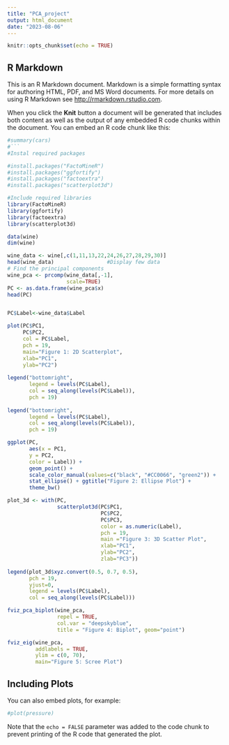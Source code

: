 ---
title: "PCA_project"
output: html_document
date: "2023-08-06"
---

```{r setup, include=FALSE}
knitr::opts_chunk$set(echo = TRUE)
```

## R Markdown

This is an R Markdown document. Markdown is a simple formatting syntax for authoring HTML, PDF, and MS Word documents. For more details on using R Markdown see <http://rmarkdown.rstudio.com>.

When you click the **Knit** button a document will be generated that includes both content as well as the output of any embedded R code chunks within the document. You can embed an R code chunk like this:

```{r cars}
#summary(cars)
#```
#Instal required packages

#install.packages("FactoMineR")
#install.packages("ggfortify")
#install.packages("factoextra")
#install.packages("scatterplot3d")

#Include required libraries 
library(FactoMineR)
library(ggfortify)
library(factoextra)
library(scatterplot3d)

data(wine)
dim(wine)

wine_data <- wine[,c(1,11,13,22,24,26,27,28,29,30)]
head(wine_data)                 #Display few data
# Find the principal components
wine_pca <- prcomp(wine_data[,-1],
                   scale=TRUE)
PC <- as.data.frame(wine_pca$x)
head(PC)


PC$Label<-wine_data$Label

plot(PC$PC1,
     PC$PC2,
     col = PC$Label,
     pch = 19,
     main="Figure 1: 2D Scatterplot",
     xlab="PC1",
     ylab="PC2")
 
legend("bottomright", 
       legend = levels(PC$Label), 
       col = seq_along(levels(PC$Label)), 
       pch = 19)
 
legend("bottomright", 
       legend = levels(PC$Label), 
       col = seq_along(levels(PC$Label)), 
       pch = 19)

ggplot(PC, 
       aes(x = PC1, 
       y = PC2, 
       color = Label)) +
       geom_point() +
       scale_color_manual(values=c("black", "#CC0066", "green2")) +
       stat_ellipse() + ggtitle("Figure 2: Ellipse Plot") +
       theme_bw()

plot_3d <- with(PC, 
                scatterplot3d(PC$PC1, 
                              PC$PC2, 
                              PC$PC3, 
                              color = as.numeric(Label), 
                              pch = 19, 
                              main ="Figure 3: 3D Scatter Plot", 
                              xlab="PC1",
                              ylab="PC2",
                              zlab="PC3"))
 
legend(plot_3d$xyz.convert(0.5, 0.7, 0.5), 
       pch = 19, 
       yjust=0,
       legend = levels(PC$Label), 
       col = seq_along(levels(PC$Label)))

fviz_pca_biplot(wine_pca, 
                repel = TRUE,
                col.var = "deepskyblue",
                title = "Figure 4: Biplot", geom="point")

fviz_eig(wine_pca, 
         addlabels = TRUE, 
         ylim = c(0, 70),
         main="Figure 5: Scree Plot")

```
## Including Plots

You can also embed plots, for example:

```{r pressure, echo=FALSE}
#plot(pressure)
```

Note that the `echo = FALSE` parameter was added to the code chunk to prevent printing of the R code that generated the plot.
